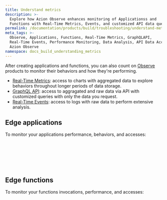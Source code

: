 ```yaml
---
title: Understand metrics
description: >-
  Explore how Azion Observe enhances monitoring of Applicationss and
  Functions with Real-Time Metrics, Events, and customized API data queries.
permalink: /documentation/products/build/troubleshooting/understand-metrics/
meta_tags: >-
  Observe, Applications, Functions, Real-Time Metrics, GraphQLAPI,
  Real-Time Events, Performance Monitoring, Data Analysis, API Data Access,
  Azion Observe
namespace: docs_build_understanding_metrics
---
```



After creating applications and functions, you can also count on [Observe](/en/documentation/products/observe/) products to monitor their behaviors and how they're performing.

- [Real-Time Metrics](/en/documentation/products/observe/real-time-metrics/): access to charts with aggregated data to explore behaviors throughout longer periods of data storage.
- [GraphQL API](/en/documentation/devtools/graphql-api/overview/): access to aggragated and raw data via API with customized queries with only the data you request.
- [Real-Time Events](/en/documentation/products/observe/real-time-events/): access to logs with raw data to perform extensive analysis.

## Edge applications

To monitor your applications performance, behaviors, and accesses:

<LinkButton link="/en/documentation/products/observe/real-time-metrics/#edge-applications" label="View aggregated metrics" severity="secondary" /> <br></br>

<LinkButton link="/en/documentation/devtools/graphql-api/features/#datasets" label="Query data" severity="secondary" /> <br></br>

<LinkButton link="/en/documentation/products/observe/real-time-events/#edge-applications" label="View raw data" severity="secondary" /> 

## Edge functions

To monitor your functions invocations, performance, and accesses:

<LinkButton link="/en/documentation/products/observe/real-time-metrics/#edge-functions" label="View aggregated metrics" severity="secondary" /> <br></br>

<LinkButton link="/en/documentation/devtools/graphql-api/features/#datasets" label="Query data" severity="secondary" /> <br></br>

<LinkButton link="/en/documentation/products/observe/real-time-events/#edge-functions" label="View raw data" severity="secondary" />





